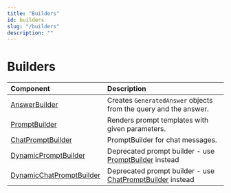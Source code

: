 ```yaml
---
title: "Builders"
id: builders
slug: "/builders"
description: ""
---
```


# Builders

| Component                                                  | Description                                                                          |
| :--------------------------------------------------------- | :----------------------------------------------------------------------------------- |
| [AnswerBuilder](/docs/answerbuilder)                       | Creates `GeneratedAnswer` objects from the query and the answer.                     |
| [PromptBuilder](/docs/promptbuilder)                       | Renders prompt templates with given parameters.                                      |
| [ChatPromptBuilder](/docs/chatpromptbuilder)               | PromptBuilder for chat messages.                                                     |
| [DynamicPromptBuilder](/docs/dynamicpromptbuilder)         | Deprecated prompt builder - use [PromptBuilder](/docs/promptbuilder)  instead        |
| [DynamicChatPromptBuilder](/docs/dynamicchatpromptbuilder) | Deprecated prompt builder - use [ChatPromptBuilder](/docs/chatpromptbuilder) instead |
